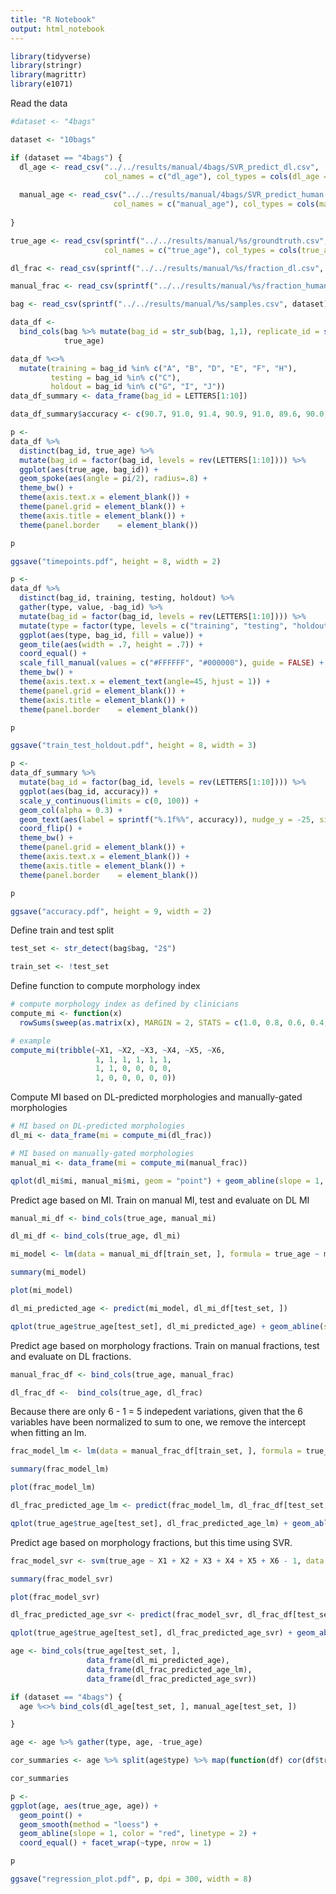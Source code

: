 ```yaml
---
title: "R Notebook"
output: html_notebook
---
```



```r
library(tidyverse)
library(stringr)
library(magrittr)
library(e1071)
```

Read the data

```r

#dataset <- "4bags"

dataset <- "10bags"

if (dataset == "4bags") {
  dl_age <- read_csv("../../results/manual/4bags/SVR_predict_dl.csv", 
                     col_names = c("dl_age"), col_types = cols(dl_age = col_double()))
  
  manual_age <- read_csv("../../results/manual/4bags/SVR_predict_human.csv", 
                       col_names = c("manual_age"), col_types = cols(manual_age = col_double()))
  
}

true_age <- read_csv(sprintf("../../results/manual/%s/groundtruth.csv", dataset), 
                     col_names = c("true_age"), col_types = cols(true_age = col_double()))

dl_frac <- read_csv(sprintf("../../results/manual/%s/fraction_dl.csv", dataset), col_names = FALSE) 

manual_frac <- read_csv(sprintf("../../results/manual/%s/fraction_human.csv", dataset), col_names = FALSE) 

bag <- read_csv(sprintf("../../results/manual/%s/samples.csv", dataset), col_names = c("bag")) 

```


```r
data_df <- 
  bind_cols(bag %>% mutate(bag_id = str_sub(bag, 1,1), replicate_id = str_sub(bag, 2,2)) %>% select(-bag), 
            true_age)

data_df %<>% 
  mutate(training = bag_id %in% c("A", "B", "D", "E", "F", "H"),
         testing = bag_id %in% c("C"),
         holdout = bag_id %in% c("G", "I", "J"))
data_df_summary <- data_frame(bag_id = LETTERS[1:10])

data_df_summary$accuracy <- c(90.7, 91.0, 91.4, 90.9, 91.0, 89.6, 90.0, 90.3, 88.7, 89.4)

p <- 
data_df %>% 
  distinct(bag_id, true_age) %>% 
  mutate(bag_id = factor(bag_id, levels = rev(LETTERS[1:10]))) %>%
  ggplot(aes(true_age, bag_id)) + 
  geom_spoke(aes(angle = pi/2), radius=.8) +
  theme_bw() +
  theme(axis.text.x = element_blank()) +
  theme(panel.grid = element_blank()) +
  theme(axis.title = element_blank()) +
  theme(panel.border	= element_blank())

p

ggsave("timepoints.pdf", height = 8, width = 2)


```


```r
p <- 
data_df %>% 
  distinct(bag_id, training, testing, holdout) %>% 
  gather(type, value, -bag_id) %>% 
  mutate(bag_id = factor(bag_id, levels = rev(LETTERS[1:10]))) %>%
  mutate(type = factor(type, levels = c("training", "testing", "holdout"))) %>%
  ggplot(aes(type, bag_id, fill = value)) + 
  geom_tile(aes(width = .7, height = .7)) + 
  coord_equal() + 
  scale_fill_manual(values = c("#FFFFFF", "#000000"), guide = FALSE) +
  theme_bw() +
  theme(axis.text.x = element_text(angle=45, hjust = 1)) +
  theme(panel.grid = element_blank()) +
  theme(axis.title = element_blank()) +
  theme(panel.border	= element_blank())

p

ggsave("train_test_holdout.pdf", height = 8, width = 3)

```

```r
p <-
data_df_summary %>%
  mutate(bag_id = factor(bag_id, levels = rev(LETTERS[1:10]))) %>%
  ggplot(aes(bag_id, accuracy)) + 
  scale_y_continuous(limits = c(0, 100)) +
  geom_col(alpha = 0.3) + 
  geom_text(aes(label = sprintf("%.1f%%", accuracy)), nudge_y = -25, size = 5) + 
  coord_flip() +
  theme_bw() +
  theme(panel.grid = element_blank()) +
  theme(axis.text.x = element_blank()) +
  theme(axis.title = element_blank()) +
  theme(panel.border	= element_blank())

p

ggsave("accuracy.pdf", height = 9, width = 2)

```


Define train and test split

```r

test_set <- str_detect(bag$bag, "2$")

train_set <- !test_set

```

Define function to compute morphology index

```r
# compute morphology index as defined by clinicians
compute_mi <- function(x) 
  rowSums(sweep(as.matrix(x), MARGIN = 2, STATS = c(1.0, 0.8, 0.6, 0.4, 0.2, 0.8), FUN = "*"))

# example
compute_mi(tribble(~X1, ~X2, ~X3, ~X4, ~X5, ~X6,
                   1, 1, 1, 1, 1, 1,
                   1, 1, 0, 0, 0, 0,
                   1, 0, 0, 0, 0, 0))

```

Compute MI based on DL-predicted morphologies and manually-gated morphologies
```r

# MI based on DL-predicted morphologies
dl_mi <- data_frame(mi = compute_mi(dl_frac))

# MI based on manually-gated morphologies
manual_mi <- data_frame(mi = compute_mi(manual_frac))

qplot(dl_mi$mi, manual_mi$mi, geom = "point") + geom_abline(slope = 1, color = "red", linetype = 2) + coord_equal()
```

Predict age based on MI. Train on manual MI, test and evaluate on DL MI

```r
manual_mi_df <- bind_cols(true_age, manual_mi)

dl_mi_df <- bind_cols(true_age, dl_mi)

mi_model <- lm(data = manual_mi_df[train_set, ], formula = true_age ~ mi)

summary(mi_model)

plot(mi_model)

dl_mi_predicted_age <- predict(mi_model, dl_mi_df[test_set, ])

qplot(true_age$true_age[test_set], dl_mi_predicted_age) + geom_abline(slope = 1)

```

Predict age based on morphology fractions. Train on manual fractions, test and evaluate on DL fractions. 

```r
manual_frac_df <- bind_cols(true_age, manual_frac)

dl_frac_df <-  bind_cols(true_age, dl_frac)

```

Because there are only 6 - 1 = 5 indepedent variations, given that the 6 variables have been
normalized to sum to one, we remove the intercept when fitting an lm. 

```r
frac_model_lm <- lm(data = manual_frac_df[train_set, ], formula = true_age ~ X1 + X2 + X3 + X4 + X5 + X6 - 1)

summary(frac_model_lm)

plot(frac_model_lm)

dl_frac_predicted_age_lm <- predict(frac_model_lm, dl_frac_df[test_set, ])

qplot(true_age$true_age[test_set], dl_frac_predicted_age_lm) + geom_abline(slope = 1)
```

Predict age based on morphology fractions, but this time using SVR.

```r

frac_model_svr <- svm(true_age ~ X1 + X2 + X3 + X4 + X5 + X6 - 1, data = manual_frac_df[train_set, ])

summary(frac_model_svr)

plot(frac_model_svr)

dl_frac_predicted_age_svr <- predict(frac_model_svr, dl_frac_df[test_set, ])

qplot(true_age$true_age[test_set], dl_frac_predicted_age_svr) + geom_abline(slope = 1)
```


```r
age <- bind_cols(true_age[test_set, ], 
                 data_frame(dl_mi_predicted_age), 
                 data_frame(dl_frac_predicted_age_lm),
                 data_frame(dl_frac_predicted_age_svr))

if (dataset == "4bags") {
  age %<>% bind_cols(dl_age[test_set, ], manual_age[test_set, ])

}

age <- age %>% gather(type, age, -true_age)
```


```r

cor_summaries <- age %>% split(age$type) %>% map(function(df) cor(df$true_age, df$age))

cor_summaries

p <- 
ggplot(age, aes(true_age, age)) + 
  geom_point() + 
  geom_smooth(method = "loess") + 
  geom_abline(slope = 1, color = "red", linetype = 2) + 
  coord_equal() + facet_wrap(~type, nrow = 1) 

p

ggsave("regression_plot.pdf", p, dpi = 300, width = 8)
```

